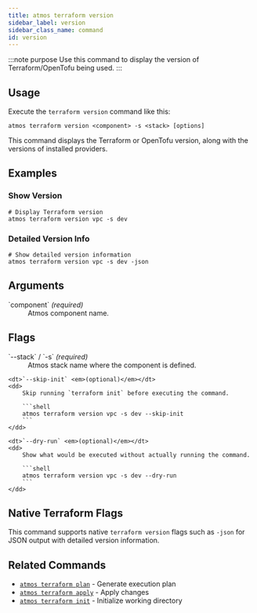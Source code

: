 ```yaml
---
title: atmos terraform version
sidebar_label: version
sidebar_class_name: command
id: version
---
```


:::note purpose
Use this command to display the version of Terraform/OpenTofu being used.
:::

<Screengrab title="atmos terraform version --help" slug="atmos-terraform-version--help" />

## Usage

Execute the `terraform version` command like this:

```shell
atmos terraform version <component> -s <stack> [options]
```

This command displays the Terraform or OpenTofu version, along with the versions of installed providers.

## Examples

### Show Version

```shell
# Display Terraform version
atmos terraform version vpc -s dev
```

### Detailed Version Info

```shell
# Show detailed version information
atmos terraform version vpc -s dev -json
```

## Arguments

<dl>
    <dt>`component` <em>(required)</em></dt>
    <dd>
        Atmos component name.
    </dd>
</dl>

## Flags

<dl>
    <dt>`--stack` / `-s` <em>(required)</em></dt>
    <dd>
        Atmos stack name where the component is defined.
    </dd>

    <dt>`--skip-init` <em>(optional)</em></dt>
    <dd>
        Skip running `terraform init` before executing the command.

        ```shell
        atmos terraform version vpc -s dev --skip-init
        ```
    </dd>

    <dt>`--dry-run` <em>(optional)</em></dt>
    <dd>
        Show what would be executed without actually running the command.

        ```shell
        atmos terraform version vpc -s dev --dry-run
        ```
    </dd>
</dl>

## Native Terraform Flags

This command supports native `terraform version` flags such as `-json` for JSON output with detailed version information.

## Related Commands

- [`atmos terraform plan`](/cli/commands/terraform/plan) - Generate execution plan
- [`atmos terraform apply`](/cli/commands/terraform/apply) - Apply changes
- [`atmos terraform init`](/cli/commands/terraform/init) - Initialize working directory
